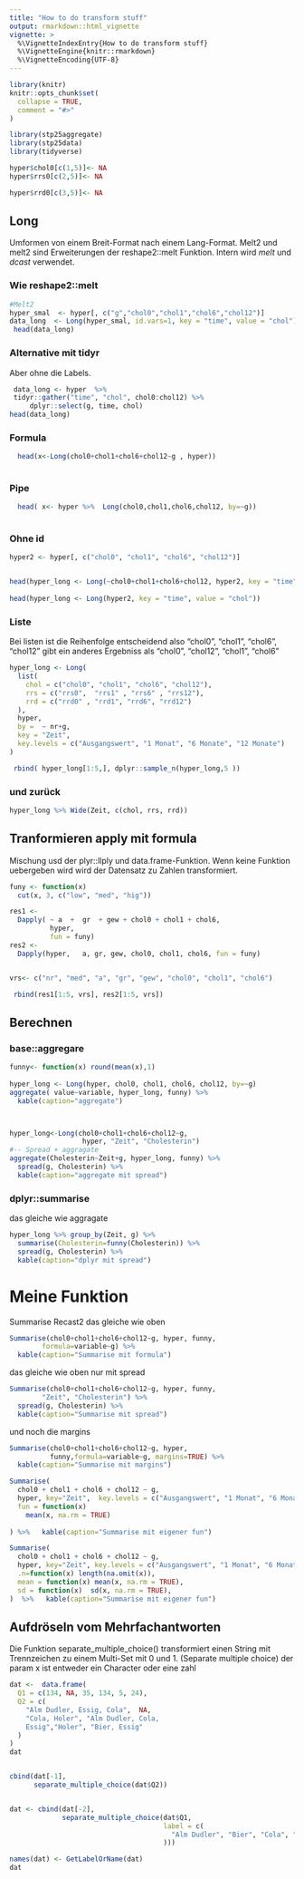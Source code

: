 ```yaml
---
title: "How to do transform stuff"
output: rmarkdown::html_vignette
vignette: >
  %\VignetteIndexEntry{How to do transform stuff}
  %\VignetteEngine{knitr::rmarkdown}
  %\VignetteEncoding{UTF-8}
---
```


```r
library(knitr)
knitr::opts_chunk$set(
  collapse = TRUE,
  comment = "#>"
)
```

```r
library(stp25aggregate)
library(stp25data)
library(tidyverse)

hyper$chol0[c(1,5)]<- NA
hyper$rrs0[c(2,5)]<- NA

hyper$rrd0[c(3,5)]<- NA

```


##  Long

Umformen von einem Breit-Format nach einem Lang-Format. Melt2 und melt2 sind
Erweiterungen der reshape2::melt Funktion. Intern wird  *melt* und *dcast* verwendet.


### Wie reshape2::melt 

```r
#Melt2
hyper_smal  <- hyper[, c("g","chol0","chol1","chol6","chol12")]
data_long  <- Long(hyper_smal, id.vars=1, key = "time", value = "chol")
 head(data_long)

```
### Alternative mit tidyr

Aber ohne die Labels.

```r
 data_long <- hyper  %>%
 tidyr::gather("time", "chol", chol0:chol12) %>%
     dplyr::select(g, time, chol)
head(data_long)

```


### Formula


```r
  head(x<-Long(chol0+chol1+chol6+chol12~g , hyper))
 
```


### Pipe

```r
 
  head( x<- hyper %>%  Long(chol0,chol1,chol6,chol12, by=~g))
 
```


### Ohne id


```r
hyper2 <- hyper[, c("chol0", "chol1", "chol6", "chol12")]


head(hyper_long <- Long(~chol0+chol1+chol6+chol12, hyper2, key = "time", value = "chol"))
 
head(hyper_long <- Long(hyper2, key = "time", value = "chol"))

```



### Liste
Bei listen ist die Reihenfolge entscheidend also "chol0", "chol1", "chol6", "chol12" gibt ein anderes Ergebniss als
"chol0", "chol12", "chol1", "chol6"

```r

hyper_long <- Long(
  list(
    chol = c("chol0", "chol1", "chol6", "chol12"),
    rrs = c("rrs0",  "rrs1" , "rrs6" , "rrs12"),
    rrd = c("rrd0" , "rrd1", "rrd6", "rrd12")
  ),
  hyper,
  by =  ~ nr+g,
  key = "Zeit",
  key.levels = c("Ausgangswert", "1 Monat", "6 Monate", "12 Monate")
)

 rbind( hyper_long[1:5,], dplyr::sample_n(hyper_long,5 ))
```



### und zurück

```r

hyper_long %>% Wide(Zeit, c(chol, rrs, rrd))

```





## Tranformieren apply mit formula


Mischung usd der  plyr::llply  und  data.frame-Funktion.
Wenn keine Funktion uebergeben wird wird der Datensatz zu Zahlen transformiert.

```r
funy <- function(x)
  cut(x, 3, c("low", "med", "hig"))

res1 <-
  Dapply( ~ a  +  gr  + gew + chol0 + chol1 + chol6,
          hyper,
          fun = funy)
res2 <-
  Dapply(hyper,   a, gr, gew, chol0, chol1, chol6, fun = funy)


vrs<- c("nr", "med", "a", "gr", "gew", "chol0", "chol1", "chol6")

 rbind(res1[1:5, vrs], res2[1:5, vrs])

```



## Berechnen

###  base::aggregare

```r
funny<- function(x) round(mean(x),1)
 
hyper_long <- Long(hyper, chol0, chol1, chol6, chol12, by=~g)
aggregate( value~variable, hyper_long, funny) %>% 
  kable(caption="aggregate")



hyper_long<-Long(chol0+chol1+chol6+chol12~g,
                  hyper, "Zeit", "Cholesterin")
#-- Spread + aggragate
aggregate(Cholesterin~Zeit+g, hyper_long, funny) %>%
  spread(g, Cholesterin) %>% 
  kable(caption="aggregate mit spread")


```




### dplyr::summarise

  das gleiche wie aggragate
  
  
```r
hyper_long %>% group_by(Zeit, g) %>%
  summarise(Cholesterin=funny(Cholesterin)) %>%
  spread(g, Cholesterin) %>% 
  kable(caption="dplyr mit spread")
```
  

# Meine Funktion 
 
Summarise  Recast2 das gleiche wie oben

```r
Summarise(chol0+chol1+chol6+chol12~g, hyper, funny,
        formula=variable~g) %>% 
  kable(caption="Summarise mit formula")


```


  das gleiche wie oben nur mit spread

```r

Summarise(chol0+chol1+chol6+chol12~g, hyper, funny,
        "Zeit", "Cholesterin") %>%
  spread(g, Cholesterin) %>% 
  kable(caption="Summarise mit spread")

```

und noch die margins
```r
Summarise(chol0+chol1+chol6+chol12~g, hyper,
          funny,formula=variable~g, margins=TRUE) %>% 
  kable(caption="Summarise mit margins")
```



```r

Summarise(
  chol0 + chol1 + chol6 + chol12 ~ g,
  hyper, key="Zeit",  key.levels = c("Ausgangswert", "1 Monat", "6 Monate", "12 Monate"),
  fun = function(x)
    mean(x, na.rm = TRUE) 
 
) %>%   kable(caption="Summarise mit eigener fun")


```

```r

Summarise(
  chol0 + chol1 + chol6 + chol12 ~ g,
  hyper, key="Zeit", key.levels = c("Ausgangswert", "1 Monat", "6 Monate", "12 Monate"),
  .n=function(x) length(na.omit(x)),
  mean = function(x) mean(x, na.rm = TRUE),
  sd = function(x)  sd(x, na.rm = TRUE),
)  %>%   kable(caption="Summarise mit eigener fun")


```



## Aufdröseln vom Mehrfachantworten

Die Funktion separate_multiple_choice() transformiert einen String mit Trennzeichen
zu einem Multi-Set mit 0 und 1. (Separate multiple choice)
der param x ist entweder ein Character oder eine zahl


```r
dat <-  data.frame(
  Q1 = c(134, NA, 35, 134, 5, 24),
  Q2 = c(
    "Alm Dudler, Essig, Cola",  NA, 
    "Cola, Holer", "Alm Dudler, Cola, 
    Essig","Holer", "Bier, Essig"
  )
)
dat


cbind(dat[-1],
      separate_multiple_choice(dat$Q2))


dat <- cbind(dat[-2],
             separate_multiple_choice(dat$Q1,
                                      label = c(
                                        "Alm Dudler", "Bier", "Cola", "Essig", "Holer"
                                      )))

names(dat) <- GetLabelOrName(dat)
dat


```

